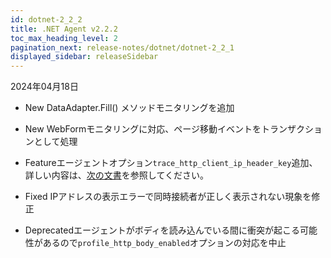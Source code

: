 ```yaml
---
id: dotnet-2_2_2
title: .NET Agent v2.2.2
toc_max_heading_level: 2
pagination_next: release-notes/dotnet/dotnet-2_2_1
displayed_sidebar: releaseSidebar
---
```


2024年04月18日

- <Status>New</Status> DataAdapter.Fill() メソッドモニタリングを追加

- <Status>New</Status> WebFormモニタリングに対応、ページ移動イベントをトランザクションとして処理

- <Status>Feature</Status>エージェントオプション<code>trace_http_client_ip_header_key</code>追加、詳しい内容は、[次の文書](../../dotnet/agent-number-of-user#trace_http_client_ip_header_key)を参照してください。

- <Status>Fixed</Status> IPアドレスの表示エラーで同時接続者が正しく表示されない現象を修正

- <Status>Deprecated</Status>エージェントがボディを読み込んでいる間に衝突が起こる可能性があるので<code>profile_http_body_enabled</code>オプションの対応を中止
